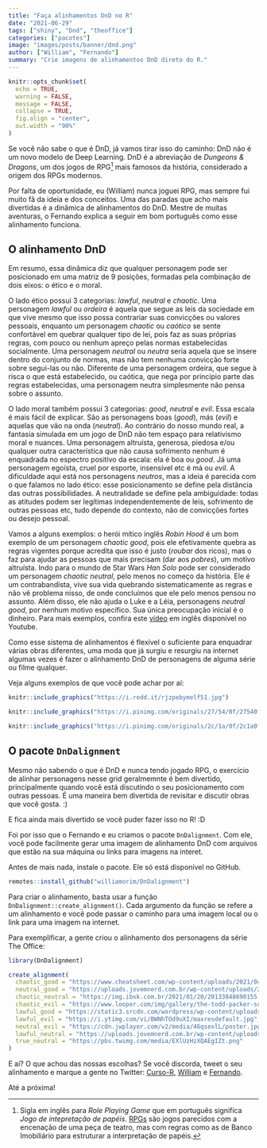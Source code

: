 ```yaml
---
title: "Faça alinhamentos DnD no R"
date: "2021-06-29"
tags: ["shiny", "Dnd", "theoffice"]
categories: ["pacotes"]
image: "images/posts/banner/dnd.png"
author: ["William", "Fernando"]
summary: "Crie imagens de alinhamentos DnD direto do R."
---
```


```r
knitr::opts_chunk$set(
  echo = TRUE,
  warning = FALSE, 
  message = FALSE, 
  collapse = TRUE,
  fig.align = "center",
  out.width = "90%"
)
```

Se você não sabe o que é DnD, já vamos tirar isso do caminho: DnD não é um novo modelo de Deep Learning. DnD é a abreviação de _Dungeons & Dragons_, um dos jogos de RPG[^sigla] mais famosos da história, considerado a origem dos RPGs modernos.

[^sigla]: Sigla em inglês para _Role Playing Game_ que em português significa _Jogo de intepretação de papéis_. [RPGs](https://pt.wikipedia.org/wiki/Role-playing_game) são jogos parecidos com a encenação de uma peça de teatro, mas com regras como as de Banco Imobiliário para estruturar a interpretação de papéis.

Por falta de oportunidade, eu (William) nunca joguei RPG, mas sempre fui muito fã da ideia e dos conceitos. Uma das paradas que acho mais divertidas é a dinâmica de alinhamentos do DnD. Mestre de muitas aventuras, o Fernando explica a seguir em bom português como esse alinhamento funciona.

## O alinhamento DnD

Em resumo, essa dinâmica diz que qualquer personagem pode ser posicionado em uma matriz de 9 posições, formadas pela combinação de dois eixos: o ético e o moral. 

O lado ético possui 3 categorias: *lawful*, *neutral* e *chaotic*. Uma personagem *lawful* ou _ordeira_ é aquela que segue as leis da sociedade em que vive mesmo que isso possa contrariar suas convicções ou valores pessoais, enquanto um personagem *chaotic* ou _caótico_ se sente confortável em quebrar qualquer tipo de lei, pois faz as suas próprias regras, com pouco ou nenhum apreço pelas normas estabelecidas socialmente. Uma personagem *neutral* ou _neutra_ seria aquela que se insere dentro do conjunto de normas, mas não tem nenhuma convicção forte sobre segui-las ou não. Diferente de uma personagem ordeira, que segue à risca o que está estabelecido, ou caótica, que nega por princípio parte das regras estabelecidas, uma personagem neutra simplesmente não pensa sobre o assunto.

O lado moral também possui 3 categorias: *good*, *neutral* e *evil*. Essa escala é mais fácil de explicar. São as personagens boas (*good*), más (*evil*) e aquelas que vão na onda (*neutral*). Ao contrário do nosso mundo real, a fantasia simulada em um jogo de DnD não tem espaço para relativismo moral e nuances. Uma personagem altruísta, generosa, piedosa e/ou qualquer outra característica que não causa sofrimento nenhum é enquadrada no espectro positivo da escala: ela é boa ou *good*. Já uma personagem egoísta, cruel por esporte, insensível etc é má ou *evil*. A dificuldade aqui está nos personagens *neutros*, mas a ideia é parecida com o que falamos no lado ético: esse posicionamento se define pela distância das outras possibilidades. A neutralidade se define pela ambiguidade: todas as atitudes podem ser legítimas independentemente de leis, sofrimento de outras pessoas etc, tudo depende do contexto, não de convicções fortes ou desejo pessoal. 

Vamos a alguns exemplos: o herói mítico inglês _Robin Hood_ é um bom exemplo de um personagem *chaotic good*, pois ele efetivamente quebra as regras vigentes porque acredita que isso é justo (*roubar* dos ricos), mas o faz para ajudar as pessoas que mais precisam (dar aos *pobres*), um motivo altruísta. Indo para o mundo de Star Wars _Han Solo_ pode ser considerado um personagem *chaotic neutral*, pelo menos no começo da história. Ele é um contrabandista, vive sua vida quebrando sistematicamente as regras e não vê problema nisso, de onde concluímos que ele pelo menos pensou no assunto. Além disso, ele não ajuda o Luke e a Léia, personagens *neutral good*, por nenhum motivo específico. Sua única preocupação inicial é o dinheiro. Para mais exemplos, confira este [vídeo](https://www.youtube.com/watch?v=YgNQ3NXqqiQ) em inglês disponível no Youtube.

Como esse sistema de alinhamentos é flexível o suficiente para enquadrar várias obras diferentes, uma moda que já surgiu e resurgiu na internet algumas vezes é fazer o alinhamento DnD de personagens de alguma série ou filme qualquer.

Veja alguns exemplos de que você pode achar por aí:

```r
knitr::include_graphics("https://i.redd.it/rjzpebymelf51.jpg")
```


```r
knitr::include_graphics("https://i.pinimg.com/originals/27/54/0f/27540ff00c2297c08b7d099a0fc9aba7.jpg")
```

```r
knitr::include_graphics("https://i.pinimg.com/originals/2c/1a/0f/2c1a0f184cb9dcb214b069572d78f13e.jpg")
```

## O pacote `DnDalignment`

Mesmo não sabendo o que é DnD e nunca tendo jogado RPG, o exercício de alinhar personagens nesse grid geralmemnte é bem divertido, principalmente quando você está discutindo o seu posicionamento com outras pessoas. É uma maneira bem divertida de revisitar e discutir obras que você gosta. :) 

E fica ainda mais divertido se você puder fazer isso no R! :D

Foi por isso que o Fernando e eu criamos o pacote `DnDalignment`. Com ele, você pode facilmente gerar uma imagem de alinhamento DnD com arquivos que estão na sua máquina ou links para imagens na interet.

Antes de mais nada, instale o pacote. Ele só está disponível no GitHub.

```r
remotes::install_github("williamorim/DnDalignment")
```

Para criar o alinhamento, basta usar a função `DnDalignment::create_alignment()`. Cada argumento da função se refere a um alinhamento e você pode passar o caminho para uma imagem local ou o link para uma imagem na internet. 

Para exemplificar, a gente criou o alinhamento dos personagens da série The Office:

```r
library(DnDalignment)

create_alignment(
  chaotic_good = "https://www.cheatsheet.com/wp-content/uploads/2021/04/The-Office.jpg",
  neutral_good = "https://uploads.jovemnerd.com.br/wp-content/uploads/2021/02/the-office-jim-canta-musica-abertura.jpg",
  chaotic_neutral = "https://img.ibxk.com.br/2021/01/20/20133848690155.png",
  chaotic_evil = "https://www.looper.com/img/gallery/the-todd-packer-scene-in-the-office-that-went-too-far/l-intro-1620750071.jpg",
  lawful_good = "https://static3.srcdn.com/wordpress/wp-content/uploads/2019/11/Phyllis-The-Office.jpg?q=50&fit=crop&w=740&h=370&dpr=1.5",
  lawful_evil = "https://i.ytimg.com/vi/BWNhTOd9uXI/maxresdefault.jpg",
  neutral_evil = "https://cdn.jwplayer.com/v2/media/46qsexlL/poster.jpg?width=720",
  lawful_neutral = "https://uploads.jovemnerd.com.br/wp-content/uploads/2021/01/the-office-dwight-gerenta.jpg",
  true_neutral = "https://pbs.twimg.com/media/EXlUzHzXQAEgIZt.png"
)
```

E aí? O que achou das nossas escolhas? Se você discorda, tweet o seu alinhamento e marque a gente no Twitter: [Curso-R](https://twitter.com/curso_r), [William](https://twitter.com/wamorim_) e [Fernando](https://twitter.com/Azeloc).

Até a próxima!
